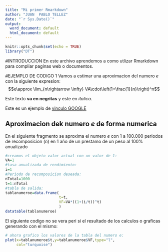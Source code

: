 ```yaml
---
title: "Mi primer Rmarkdown"
author: "JUAN  PABLO TELLEZ"
date: "`r Sys.Date()`"
output:
  word_document: default
  html_document: default
---
```


```r
knitr::opts_chunk$set(echo = TRUE)
library("DT")

```

#INTRODUCCION 
En este archivo aprendemos a como utlizar Rmarkdown para compliar paginas web o documentos.

#EJEMPLO DE CODIGO 1
Vamos a estimar una aproximacion del numero $e$ con la siguiente  expresion:
$$e\approx \lim_{n\rightarrow \infty} VA\cdot\left(1+\frac{1}{n}\right)^n$$


Este texto **va en negritas** y este en *italica*. 

Este es un ejemplo de [vinculo  GOOGLE](https://.google.com)

## Aproximacion dek numero $e$ de forma numerica

En el siguiente fragmento se aproxima el numero $e$ con 1 a 100.000 periodos de recomposicion ($n$) en 1 año de un prestamo de un peso al 100\% anualizado 
```r
#creamos el objeto valor actual con un valor de 1:
VA=1
#tasa anualizada de rendimiento:
i=1
#Periodo de recomposicion deseada:
nTotal=1000
t=1:nTotal
#tabla de salida:
tablanumeroe=data.frame(
                        t=t,
                        VF=VA*((1+(i/t))^t)
                        )
datatable(tablanumeroe)

```
El siguiente codigo no se vera peri si el resultado de los calculos o graficas generando con el mismo:
```r
# ahora grafico los valores de la tabla del numero e:
plot(x=tablanumeroe$t,y=tablanumeroe$VF,type="l",
     col="turquoise")
```


